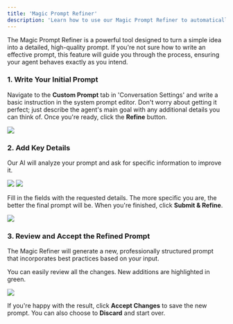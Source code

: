 ```yaml
---
title: 'Magic Prompt Refiner'
description: 'Learn how to use our Magic Prompt Refiner to automatically improve your prompts and create high-quality AI agents.'
---
```


The Magic Prompt Refiner is a powerful tool designed to turn a simple idea into a detailed, high-quality prompt. If you're not sure how to write an effective prompt, this feature will guide you through the process, ensuring your agent behaves exactly as you intend.

### 1. Write Your Initial Prompt

Navigate to the **Custom Prompt** tab in 'Conversation Settings' and write a basic instruction in the system prompt editor. Don't worry about getting it perfect; just describe the agent's main goal with any additional details you can think of. Once you're ready, click the **Refine** button.

<Frame>
  <img src="/images/prompt-refiner/step-1.png" style={{ borderRadius: '0.5rem' }} />
</Frame>

### 2. Add Key Details

Our AI will analyze your prompt and ask for specific information to improve it.

<Frame>
  <img src="/images/prompt-refiner/ai-analysis.png" style={{ borderRadius: '0.5rem' }} />
</Frame>

<Frame>
  <img src="/images/prompt-refiner/step-2-blank.png" style={{ borderRadius: '0.5rem' }} />
</Frame>

Fill in the fields with the requested details. The more specific you are, the better the final prompt will be. When you're finished, click **Submit & Refine**.

<Frame>
  <img src="/images/prompt-refiner/step-2-filled.png" style={{ borderRadius: '0.5rem' }} />
</Frame>

### 3. Review and Accept the Refined Prompt

The Magic Refiner will generate a new, professionally structured prompt that incorporates best practices based on your input.

You can easily review all the changes. New additions are highlighted in green.

<Frame>
  <img src="/images/prompt-refiner/step-3.png" style={{ borderRadius: '0.5rem' }} />
</Frame>

If you're happy with the result, click **Accept Changes** to save the new prompt. You can also choose to **Discard** and start over.